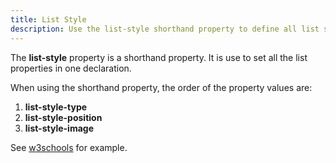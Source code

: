 ```yaml
---
title: List Style
description: Use the list-style shorthand property to define all list styles in a single declaration.
---
```


The **list-style** property is a shorthand property. It is use to set all the list properties in one declaration.

When using the shorthand property, the order of the property values are:
  1. **list-style-type**
  2. **list-style-position**
  3. **list-style-image**

See [w3schools](https://www.w3schools.com/css/tryit.asp?filename=trycss_list-style) for example.
